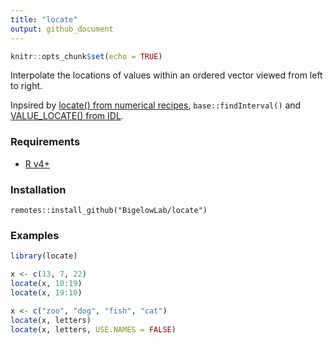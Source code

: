 ```yaml
---
title: "locate"
output: github_document
---
```


```r
knitr::opts_chunk$set(echo = TRUE)
```

Interpolate the locations of values within an ordered vector viewed from left to right.

Inpsired by [locate() from numerical recipes](http://www.numerical.recipes), `base::findInterval()` and [VALUE_LOCATE() from IDL](https://www.l3harrisgeospatial.com/docs/value_locate.html).

### Requirements

 + [R v4+](https://www.r-project.org/)

### Installation

```
remotes::install_github("BigelowLab/locate")
```


### Examples

```r
library(locate)

x <- c(13, 7, 22)
locate(x, 10:19)
locate(x, 19:10)

x <- c("zoo", "dog", "fish", "cat")
locate(x, letters)
locate(x, letters, USE.NAMES = FALSE)

```


